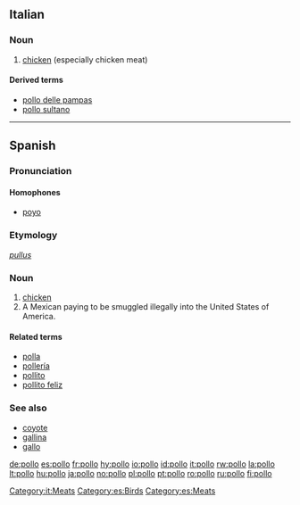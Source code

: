 {{also|pöllö}}
==Italian==

===Noun===
{{it-noun|poll|m|o|i}}

# {{context|meats|birds|lang=it}} [[chicken]]  (especially chicken meat)

====Derived terms====
* [[pollo delle pampas]]
* [[pollo sultano]]

[[Category:it:Meats]]

----

==Spanish==

===Pronunciation===
====Homophones====
* [[poyo]]

===Etymology===
{{etyl|la|es}} ''[[pullus]]''

===Noun===
{{es-noun-m}}

# [[chicken]]
# A Mexican paying to be smuggled illegally into the United States of America.<!-- possibly not limited to the Mex/USA case? -->

====Related terms====
* [[polla]] {{f}}
* [[pollería]] {{f}}
* [[pollito]] {{m}}
* [[pollito feliz]] {{m}}

===See also===
* [[coyote]] {{m}}
* [[gallina]] {{f}}
* [[gallo]] {{m}}

[[Category:es:Birds]]
[[Category:es:Meats]]

[[de:pollo]]
[[es:pollo]]
[[fr:pollo]]
[[hy:pollo]]
[[io:pollo]]
[[id:pollo]]
[[it:pollo]]
[[rw:pollo]]
[[la:pollo]]
[[lt:pollo]]
[[hu:pollo]]
[[ja:pollo]]
[[no:pollo]]
[[pl:pollo]]
[[pt:pollo]]
[[ro:pollo]]
[[ru:pollo]]
[[fi:pollo]]
